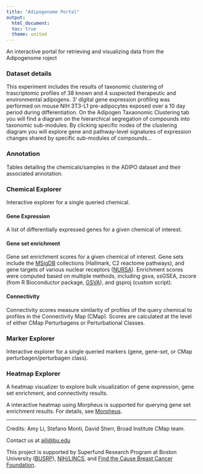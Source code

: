 ```yaml
---
title: "Adipogenome Portal"
output:
  html_document:
  toc: true
  theme: united
---
```


An interactive portal for retrieving and visualizing data from the Adipogenome roject

### Dataset details

This experiment includes the results of taxonomic clustering of trascriptomic profiles of 38 known and 4 suspected therapeutic and environmental adipogens. 3' digital gene expression profiling was performed on mouse NIH 3T3-L1 pre-adipocytes exposed over a 10 day period during differentiation. On the Adipogen Taxaonomic Clustering tab you will find a diagram on the hierarchical segregation of compounds into taxonomic sub-modules. By clicking specific nodes of the clustering diagram you will explore gene and pathway-level signatures of expression changes shared by specific sub-modules of compounds...

### Annotation

Tables detailing the chemicals/samples in the ADIPO dataset and their associated annotation.

### Chemical Explorer

Interactive explorer for a single queried chemical. 

#### Gene Expression

A list of differentially expressed genes for a given chemical of interest.

#### Gene set enrichment

Gene set enrichment scores for a given chemical of interest. Gene sets include the [MSigDB](http://software.broadinstitute.org/gsea/msigdb) collections (Hallmark, C2 reactome pathways), and gene targets of various nuclear receptors ([NURSA](https://www.nursa.org/nursa/transcriptomine/index.jsf)). Enrichment scores were computed based on multiple methods, including gsva, ssGSEA, zscore (from R Bioconductor package, [GSVA](https://bioconductor.org/packages/release/bioc/html/GSVA.html)), and gsproj (custom script).

#### Connectivity

Connectivity scores measure similarity of profiles of the query chemical to profiles in the Connectivity Map (CMap).
Scores are calculated at the level of either CMap Perturbagens or Perturbational Classes.

### Marker Explorer

Interactive explorer for a single queried markers (gene, gene-set, or CMap perturbagen/perturbagen class). 

### Heatmap Explorer

A heatmap visualizer to explore bulk visualization of gene expression, gene set enrichment, and connectivity 
results.

A interactive heatmap using Morpheus is supported for querying gene set enrichment results. For details, see [Morpheus](https://software.broadinstitute.org/morpheus/).

---

Credits: Amy Li, Stefano Monti, David Sherr, Broad Institute CMap team.

Contact us at [ajli@bu.edu](mailto:ajli@bu.edu)

This project is supported by Superfund Research Program at Boston University ([BUSRP](http://www.bu.edu/sph/research/research-landing-page/superfund-research-program-at-boston-university)), [NIH/LINCS](http://www.lincsproject.org), and [Find the Cause Breast Cancer Foundation](http://findthecausebcf.org/).

